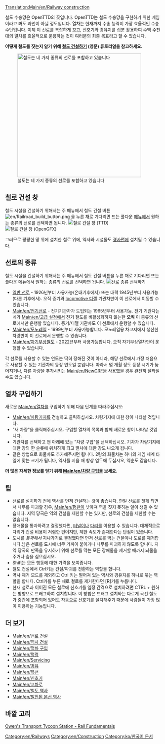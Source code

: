 
[[Translation:Main/en/Railway construction]]{{en/-}}{{ko/목차}}

철도 수송망은 OpenTTD의 꽃입니다. OpenTTD는 철도 수송망을 구현하기 위한 게임이라고 봐도 과언이 아닐 정도입니다. 
열차는 현재까지 수송 능력이 가장 효율적인 수송 수단입니다. 이제 이 선로를 복잡하게 꼬고, 신호기와 경유지를 십분 활용하여 수백 수천 대의 열차를 효율적으로 운용하는 것이 여러분의 최종 목표라고 할 수 있습니다.

'''어떻게 철도를 짓는지 알기 위해 [[Main/en/Building tracks|철도 건설하기]] (영문) 튜토리얼을 참고하세요.'''


[[File:ko/Four types types of railway.jpeg|thumb|none|400px|철도는 네 가지 종류의 선로를 포함하고 있습니다]]

==철로 건설 창==
철도 시설을 건설하기 위해서는 주 메뉴에서 철도 건설 버튼 [[File:en/Railroad build button.png]] 을 누른 채로 기다리면 뜨는 풀다운 [[Main/en/Game interface#The Menu bar|메뉴]]에서 원하는 종류의 선로를 선택하면 됩니다.
[[File:en/Railroad ConstructionTTD.png|none|frame|철로 건설 창 (TTD)]]
[[File:en/Railroad ConstructionOGFX.png|none|frame|철로 건설 창 (OpenGFX)]]
{{ko/철로 건설 개요}}

그러므로 평평한 땅 위에 설치한 철로 위에, 역사와 시설물도 [[Main/en/Build on slopes|경사면에]] 설치될 수 있습니다.

==선로의 종류==
철도 시설을 건설하기 위해서는 주 메뉴에서 철도 건설 버튼을 누른 채로 기다리면 뜨는 풀다운 메뉴에서 원하는 종류의 선로를 선택하면 됩니다.
[[File:en/Openttd-rail1.png|none|frame|선로 종류 선택하기]]
* [[Main/en/Railways|일반 선로]] - 1926년부터 사용가능(온대기후에서) 또는 대략 1945년부터 사용가능(다른 기후에서). 오직 증기와 [http://www.wikipedia.org/wiki/Diesel locomotive 디젤] 기관차만이 이 선로에서 이동할 수 있습니다.
* [[Main/en/전기선로]] - 전기기관차가 도입되는 1965년부터 사용가능. 전기 기관차는 네가 [[Main/en/고급 설정]]에서 전기 철도를 비활성화하지 않는한 '''오직''' 이 종류의 선로에서만 운행할 있습니다. 증기/디젤 기관차도 이 선로에서 운행할 수 있습니다.
* [[Main/en/모노레일]] - 1999년부터 사용가능합니다. 모노레일용 차고지에서 생산한 차량만이 이 선로에서 운행할 수 있습니다.
* [[Main/en/자기부상철도]] - 2022년부터 사용가능합니다. 오직 자기부상열차만이 운행할 수 있습니다.

각 선로를 사용할 수 있는 연도는 딱히 정해진 것이 아니라, 해당 선로에서 가장 처음으로 사용할 수 있는 기관차의 등장 연도일 뿐입니다. 따라서 몇 개월 정도 등장 시기가 늦어지거나, 다른 차량을 추가시키는 [[Main/en/NewGRF]]을 사용했을 경우 완전히 달라질 수도 있습니다.

==열차 구입하기==
새로운 [[Main/en/열차]]를 구입하기 위해 다음 단계를 따라주십시오:
*[[Main/en/차량기지]]를 건설하고 클릭하십시오. 차량기지에 대한 창이 나타날 것입니다. 
*"새 차량"을 클릭해주십시오. 구입할 열차의 목록과 함께 새로운 창이 나타날 것입니다. 
*기관차를 선택하고 맨 아래에 있는 "차량 구입"을 선택하십시오. 기차가 차량기지에 대한 창의 한 슬롯에 위치하게 되고 열차에 대한 창도 나오게 됩니다. 
*같은 방법으로 화물차도 추가해주시면 됩니다. 2량의 화물차는 하나의 게임 세계 타일에 맞는 크기가 됩니다, 역사를 지을 때 항상 염두에 두십시오, 역순도 같습니다.


'''더 많은 자세한 정보를 얻기 위해 [[Main/en/차량 구입]]을 보세요.'''

==팁==
* 선로를 설치하기 전에 역사를 먼저 건설하는 것이 좋습니다. 만일 선로를 짓게 되면서 나무를 파괴할 경우, [[Main/en/평판]]이 낮아져 역을 짓지 못하는 일이 생길 수 있습니다. 지역 당국은 역의 건설을 제한할 수는 있지만, 선로의 건설을 제한할 수는 없습니다.
* 장애물을 통과하려고 결정했다면, [[Main/en/Tunnels|터널]]이나 [[Main/en/Bridges|다리]]를 이용할 수 있습니다. 대체적으로 다리가 건설 비용이 저렴한 편이지만, 제한 속도가 존재한다는 단점이 있습니다.
* 도시를 ''통과해서'' 지나가기로 결정했다면 먼저 선로를 막는 건물이나 도로를 제거합니다.남은 선로를 도시에 너무 가까이 붙이거나 나무를 파괴하지 않도록 합니다. 지역 당국의 만족을 유지하기 위해 선로를 막는 모든 장애물을 제거할 때까지 뇌물을 주거나 숲을 심으십시오.
* Shift는 모든 행동에 대한 가격을 보여줍니다.
* 철도 건설에서 Ctrl키는 건설/파괴를 전환하는 역할을 합니다.
* 역사 제거 모드를 제외하고 Ctrl 키는 떨어져 있는 역사와 경유지를 하나로 묶는 역할을 합니다. Ctrl키를 누른 채로 철로를 제거한다면 [R]키를 누릅니다.
* 현재 철로과 이어진 모든 철로에 신호기를 일정 간격으로 설치하려면 CTRL + 원하는 방향으로 드래그하여 설치합니다. 이 방법은 드래그 설치와는 다르게 곡선 철도가 중간에 포함되어 있어도 자동으로 신호기를 설치해주기 때문에 사람들이 가장 많이 이용하는 기능입니다.

==더 보기==
*[[Main/en/선로 건설]]
*[[Main/en/역사 건설]]
*[[Main/en/열차 구입]]
*[[Main/en/명령]]
*[[Main/en/Servicing]]
*[[Main/en/경유]]
*[[Main/en/복선]]
*[[Main/en/신호기]]
*[[Main/en/교차로]]
*[[Main/en/철도 역사]]
*[[Main/en/발전된 본선 역사]]

==바깥 고리==
[http://www.transporttycoon.net/rail Owen's Transport Tycoon Station - Rail Fundamentals]

[[Category:en/Railways]]
[[Category:en/Construction]]

[[Category:ko/한국어 문서]]